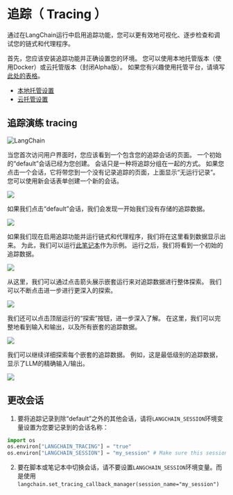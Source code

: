 # 追踪（ Tracing ）

通过在LangChain运行中启用追踪功能，您可以更有效地可视化、逐步检查和调试您的链式和代理程序。

首先，您应该安装追踪功能并正确设置您的环境。
您可以使用本地托管版本（使用Docker）或云托管版本（封闭Alpha版）。
如果您有兴趣使用托管平台，请填写[此处的表格](https://forms.gle/tRCEMSeopZf6TE3b6)。

- [本地托管设置](./local_installation.md)
- [云托管设置](./hosted_installation.md)

## 追踪演练 tracing

![LangChain](https://pica.zhimg.com/50/v2-56e8bbb52aa271012541c1fe1ceb11a2_r.gif 'LangChain中文网')


当您首次访问用户界面时，您应该看到一个包含您的追踪会话的页面。
一个初始的“default”会话已经为您创建。
会话只是一种将追踪分组在一起的方式。
如果您点击一个会话，它将带您到一个没有记录追踪的页面，上面显示“无运行记录”。
您可以使用新会话表单创建一个新的会话。

![](./homepage.png)

如果我们点击“default”会话，我们会发现一开始我们没有存储的追踪数据。

![](./default_empty.png)

如果我们现在启用追踪功能并运行链式和代理程序，我们将在这里看到数据显示出来。
为此，我们可以运行[此笔记本](./agent_with_tracing.html)作为示例。
运行之后，我们将看到一个初始的追踪数据。

![](./first_trace.png)

从这里，我们可以通过点击箭头展示嵌套运行来对追踪数据进行整体探索。
我们可以不断点击进一步进行更深入的探索。

![](./explore.png)

我们还可以点击顶层运行的“探索”按钮，进一步深入了解。
在这里，我们可以完整地看到输入和输出，以及所有嵌套的追踪数据。

![](./explore_trace.png)

我们可以继续详细探索每个嵌套的追踪数据。
例如，这是最低级别的追踪数据，显示了LLM的精确输入/输出。

![](./explore_llm.png)

## 更改会话

1. 要将追踪记录到除“default”之外的其他会话，请将`LANGCHAIN_SESSION`环境变量设置为您要记录到的会话名称：

```python
import os
os.environ["LANGCHAIN_TRACING"] = "true"
os.environ["LANGCHAIN_SESSION"] = "my_session" # Make sure this session actually exists. You can create a new session in the UI.
```

2. 要在脚本或笔记本中切换会话，请不要设置`LANGCHAIN_SESSION`环境变量。而是使用`langchain.set_tracing_callback_manager(session_name="my_session")`
